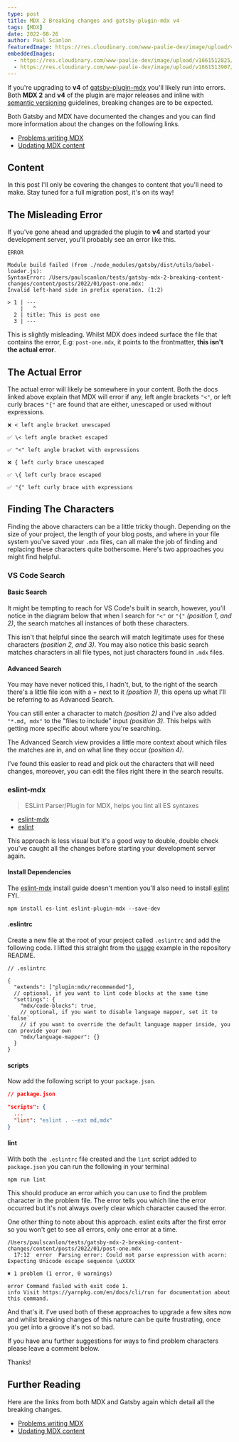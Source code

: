 ```yaml
---
type: post
title: MDX 2 Breaking changes and gatsby-plugin-mdx v4
tags: [MDX]
date: 2022-08-26
author: Paul Scanlon
featuredImage: https://res.cloudinary.com/www-paulie-dev/image/upload/v1661524417/paulie.dev/2022/08/mdx-2-breaking-change-content_hqqjvz.jpg
embeddedImages:
  - https://res.cloudinary.com/www-paulie-dev/image/upload/v1661512825/paulie.dev/2022/08/mdx-2-basic-search_ks0a36.jpg
  - https://res.cloudinary.com/www-paulie-dev/image/upload/v1661513907/paulie.dev/2022/08/mdx-2-advanced-search_cztqbx.jpg
---
```


If you're upgrading to **v4** of
[gatsby-plugin-mdx](https://www.gatsbyjs.com/plugins/gatsby-plugin-mdx/?=gatsby-plugin-mdx) you'll likely run into
errors. Both **MDX 2** and **v4** of the plugin are major releases and inline with
[semantic versioning](https://docs.npmjs.com/about-semantic-versioning) guidelines, breaking changes are to be expected.

Both Gatsby and MDX have documented the changes and you can find more information about the changes on the following
links.

- [Problems writing MDX](https://mdxjs.com/docs/troubleshooting-mdx/#problems-writing-mdx)
- [Updating MDX content](https://www.gatsbyjs.com/plugins/gatsby-plugin-mdx/?=gatsby-plugin-mdx#updating-mdx-content)

## Content

In this post I'll only be covering the changes to content that you'll need to make. Stay tuned for a full migration
post, it's on its way!

## The Misleading Error

If you've gone ahead and upgraded the plugin to **v4** and started your development server, you'll probably see an error
like this.

```shell
ERROR

Module build failed (from ./node_modules/gatsby/dist/utils/babel-loader.js):
SyntaxError: /Users/paulscanlon/tests/gatsby-mdx-2-breaking-content-changes/content/posts/2022/01/post-one.mdx:
Invalid left-hand side in prefix operation. (1:2)

> 1 | ---
    |   ^
  2 | title: This is post one
  3 | ---
```

This is slightly misleading. Whilst MDX does indeed surface the file that contains the error, E.g: `post-one.mdx`, it
points to the frontmatter, **this isn't the actual error**.

## The Actual Error

The actual error will likely be somewhere in your content. Both the docs linked above explain that MDX will error if
any, left angle brackets `"<"`, or left curly braces `"{"` are found that are either, unescaped or used without
expressions.

```shell
❌ < left angle bracket unescaped

✅ \< left angle bracket escaped

✅ "<" left angle bracket with expressions

❌ { left curly brace unescaped

✅ \{ left curly brace escaped

✅ "{" left curly brace with expressions
```

## Finding The Characters

Finding the above characters can be a little tricky though. Depending on the size of your project, the length of your
blog posts, and where in your file system you've saved your `.mdx` files, can all make the job of finding and replacing
these characters quite bothersome. Here's two approaches you might find helpful.

### VS Code Search

#### Basic Search

It might be tempting to reach for VS Code's built in search, however, you'll notice in the diagram below that when I
search for `"<"` or `"{"` _(position 1, and 2)_, the search matches all instances of both these characters.

<GatsbyImage image={props.embedded.image1} alt="VS Code Basic Search" />

This isn't that helpful since the search will match legitimate uses for these characters _(position 2, and 3)_. You may
also notice this basic search matches characters in all file types, not just characters found in `.mdx` files.

#### Advanced Search

You may have never noticed this, I hadn't, but, to the right of the search there's a little file icon with a + next to
it _(position 1)_, this opens up what I'll be referring to as Advanced Search.

<GatsbyImage image={props.embedded.image2} alt="VS Code Advanced Search" />

You can still enter a character to match _(position 2)_ and i've also added `"*.md, mdx"` to the "files to include"
input _(position 3)_. This helps with getting more specific about where you're searching.

The Advanced Search view provides a little more context about which files the matches are in, and on what line they
occur _(position 4)_.

I've found this easier to read and pick out the characters that will need changes, moreover, you can edit the files
right there in the search results.

### eslint-mdx

> ESLint Parser/Plugin for MDX, helps you lint all ES syntaxes

- [eslint-mdx](https://github.com/mdx-js/eslint-mdx)
- [eslint](https://github.com/eslint/eslint)

This approach is less visual but it's a good way to double, double check you've caught all the changes before starting
your development server again.

#### Install Dependencies

The [eslint-mdx](https://github.com/mdx-js/eslint-mdx) install guide doesn't mention you'll also need to install
[eslint](https://github.com/eslint/eslint) FYI.

```shell
npm install es-lint eslint-plugin-mdx --save-dev
```

#### .eslintrc

Create a new file at the root of your project called `.eslintrc` and add the following code. I lifted this straight from
the [usage](https://github.com/mdx-js/eslint-mdx#usage) example in the repository README.

```shell
// .eslintrc

{
  "extends": ["plugin:mdx/recommended"],
  // optional, if you want to lint code blocks at the same time
  "settings": {
    "mdx/code-blocks": true,
    // optional, if you want to disable language mapper, set it to `false`
    // if you want to override the default language mapper inside, you can provide your own
    "mdx/language-mapper": {}
  }
}
```

#### scripts

Now add the following script to your `package.json`.

```json
// package.json

"scripts": {
  ...
  "lint": "eslint . --ext md,mdx"
}
```

#### lint

With both the `.eslintrc` file created and the `lint` script added to `package.json` you can run the following in your
terminal

```
npm run lint

```

This should produce an error which you can use to find the problem character in the problem file. The error tells you
which line the error occurred but it's not always overly clear which character caused the error.

One other thing to note about this approach. eslint exits after the first error so you won't get to see all errors, only
one error at a time.

```shell
/Users/paulscanlon/tests/gatsby-mdx-2-breaking-content-changes/content/posts/2022/01/post-one.mdx
  17:12  error  Parsing error: Could not parse expression with acorn: Expecting Unicode escape sequence \uXXXX

✖ 1 problem (1 error, 0 warnings)

error Command failed with exit code 1.
info Visit https://yarnpkg.com/en/docs/cli/run for documentation about this command.

```

And that's it. I've used both of these approaches to upgrade a few sites now and whilst breaking changes of this nature
can be quite frustrating, once you get into a groove it's not so bad.

If you have anu further suggestions for ways to find problem characters please leave a comment below.

Thanks!

## Further Reading

Here are the links from both MDX and Gatsby again which detail all the breaking changes.

- [Problems writing MDX](https://mdxjs.com/docs/troubleshooting-mdx/#problems-writing-mdx)
- [Updating MDX content](https://www.gatsbyjs.com/plugins/gatsby-plugin-mdx/?=gatsby-plugin-mdx#updating-mdx-content)

